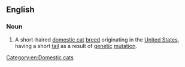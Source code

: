 ==English==
{{wikipedia|American Bobtail}}
{{commonscat|American Bobtail}}

===Noun===
{{en-noun|head=[[American]] [[bobtail|Bobtail]]}}

# A short-haired [[domestic cat]] [[breed]] originating in the [[United States]], having a short [[tail]] as a result of [[genetic]] [[mutation]].

[[Category:en:Domestic cats]]
